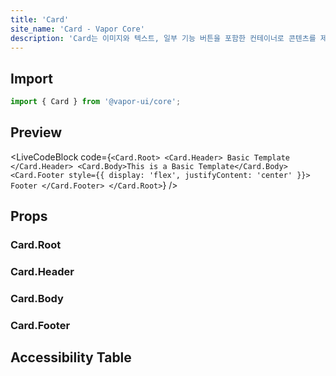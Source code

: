 ```yaml
---
title: 'Card'
site_name: 'Card - Vapor Core'
description: 'Card는 이미지와 텍스트, 일부 기능 버튼을 포함한 컨테이너로 콘텐츠를 제공합니다.'
---
```


## Import

```js
import { Card } from '@vapor-ui/core';
```

## Preview

<LiveCodeBlock
    code={`<Card.Root>
    <Card.Header>
        Basic Template
    </Card.Header>
    <Card.Body>This is a Basic Template</Card.Body>
    <Card.Footer style={{ display: 'flex', justifyContent: 'center' }}>
        Footer
    </Card.Footer>
</Card.Root>`}
/>

## Props

### Card.Root

<PropsTable file="card" section="props" />

### Card.Header

<PropsTable file="card" section="headerProps" />

### Card.Body

<PropsTable file="card" section="bodyProps" />

### Card.Footer

<PropsTable file="card" section="footerProps" />

## Accessibility Table

<AccessibilityTable file="card" />
